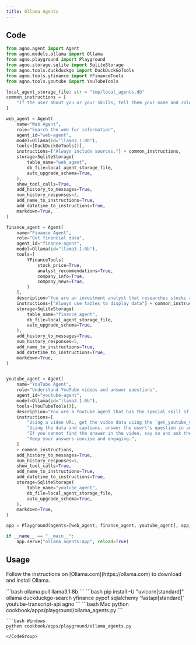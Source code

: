 ```yaml
---
title: Ollama Agents
---
```


## Code

```python cookbook/apps/playground/ollama_agents.py 
from agno.agent import Agent
from agno.models.ollama import Ollama
from agno.playground import Playground
from agno.storage.sqlite import SqliteStorage
from agno.tools.duckduckgo import DuckDuckGoTools
from agno.tools.yfinance import YFinanceTools
from agno.tools.youtube import YouTubeTools

local_agent_storage_file: str = "tmp/local_agents.db"
common_instructions = [
    "If the user about you or your skills, tell them your name and role.",
]

web_agent = Agent(
    name="Web Agent",
    role="Search the web for information",
    agent_id="web-agent",
    model=Ollama(id="llama3.1:8b"),
    tools=[DuckDuckGoTools()],
    instructions=["Always include sources."] + common_instructions,
    storage=SqliteStorage(
        table_name="web_agent",
        db_file=local_agent_storage_file,
        auto_upgrade_schema=True,
    ),
    show_tool_calls=True,
    add_history_to_messages=True,
    num_history_responses=2,
    add_name_to_instructions=True,
    add_datetime_to_instructions=True,
    markdown=True,
)

finance_agent = Agent(
    name="Finance Agent",
    role="Get financial data",
    agent_id="finance-agent",
    model=Ollama(id="llama3.1:8b"),
    tools=[
        YFinanceTools(
            stock_price=True,
            analyst_recommendations=True,
            company_info=True,
            company_news=True,
        )
    ],
    description="You are an investment analyst that researches stocks and helps users make informed decisions.",
    instructions=["Always use tables to display data"] + common_instructions,
    storage=SqliteStorage(
        table_name="finance_agent",
        db_file=local_agent_storage_file,
        auto_upgrade_schema=True,
    ),
    add_history_to_messages=True,
    num_history_responses=5,
    add_name_to_instructions=True,
    add_datetime_to_instructions=True,
    markdown=True,
)


youtube_agent = Agent(
    name="YouTube Agent",
    role="Understand YouTube videos and answer questions",
    agent_id="youtube-agent",
    model=Ollama(id="llama3.1:8b"),
    tools=[YouTubeTools()],
    description="You are a YouTube agent that has the special skill of understanding YouTube videos and answering questions about them.",
    instructions=[
        "Using a video URL, get the video data using the `get_youtube_video_data` tool and captions using the `get_youtube_video_data` tool.",
        "Using the data and captions, answer the user\'s question in an engaging and thoughtful manner. Focus on the most important details.",
        "If you cannot find the answer in the video, say so and ask the user to provide more details.",
        "Keep your answers concise and engaging.",
    ]
    + common_instructions,
    add_history_to_messages=True,
    num_history_responses=5,
    show_tool_calls=True,
    add_name_to_instructions=True,
    add_datetime_to_instructions=True,
    storage=SqliteStorage(
        table_name="youtube_agent",
        db_file=local_agent_storage_file,
        auto_upgrade_schema=True,
    ),
    markdown=True,
)

app = Playground(agents=[web_agent, finance_agent, youtube_agent], app_id="ollama_agents_app", name="Ollama Agents App", description="Ollama Agents App").get_app()

if __name__ == "__main__":
    app.serve("ollama_agents:app", reload=True)

```

## Usage

<Steps>
  <Snippet file="create-venv-step.mdx" />

  <Step title="Install Ollama">
    <p>
      Follow the instructions on [Ollama.com](https://ollama.com) to download and install Ollama.
    </p>
  </Step>

  <Step title="Pull a model">
    ```bash
    ollama pull llama3.1:8b
    ```
  </Step>

  <Step title="Install libraries">
    ```bash
    pip install -U "uvicorn[standard]" ollama duckduckgo-search yfinance pypdf sqlalchemy 'fastapi[standard]' youtube-transcript-api agno
    ```
  </Step>

  <Step title="Run Agent">
    <CodeGroup>
    ```bash Mac
    python cookbook/apps/playground/ollama_agents.py
    ```

    ```bash Windows
    python cookbook/apps/playground/ollama_agents.py
    ```
    </CodeGroup>
  </Step>
</Steps> 